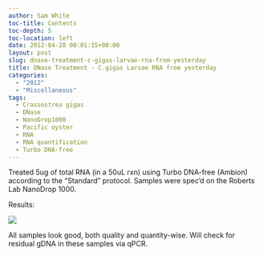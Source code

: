 ```yaml
---
author: Sam White
toc-title: Contents
toc-depth: 5
toc-location: left
date: 2012-04-28 00:01:15+00:00
layout: post
slug: dnase-treatment-c-gigas-larvae-rna-from-yesterday
title: DNase Treatment - C.gigas Larvae RNA from yesterday
categories:
  - "2012"
  - "Miscellaneous"
tags:
  - Crassostrea gigas
  - DNase
  - NanoDrop1000
  - Pacific oyster
  - RNA
  - RNA quantification
  - Turbo DNA-free
---
```


Treated 5ug of total RNA (in a 50uL rxn) using Turbo DNA-free (Ambion) according to the "Standard" protocol. Samples were spec'd on the Roberts Lab NanoDrop 1000.

Results:

![](https://eagle.fish.washington.edu/Arabidopsis/RNA%20Spec%20Readings/20120427%20DNAsed%20RNA%20ODs-01.JPG)

All samples look good, both quality and quantity-wise. Will check for residual gDNA in these samples via qPCR.
